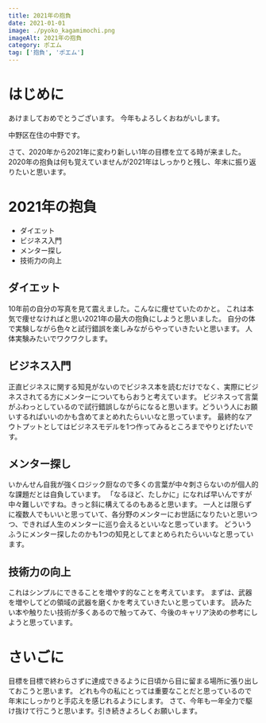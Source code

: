 ```yaml
---
title: 2021年の抱負
date: 2021-01-01
image: ./pyoko_kagamimochi.png
imageAlt: 2021年の抱負
category: ポエム
tag: ['抱負', 'ポエム']
---
```


# はじめに
あけましておめでとうございます。
今年もよろしくおねがいします。

中野区在住の中野です。

さて、2020年から2021年に変わり新しい1年の目標を立てる時が来ました。
2020年の抱負は何も覚えていませんが2021年はしっかりと残し、年末に振り返りたいと思います。

# 2021年の抱負
- ダイエット
- ビジネス入門
- メンター探し
- 技術力の向上

## ダイエット
10年前の自分の写真を見て震えました。こんなに痩せていたのかと。
これは本気で痩せなければと思い2021年の最大の抱負にしようと思いました。
自分の体で実験しながら色々と試行錯誤を楽しみながらやっていきたいと思います。
人体実験みたいでワクワクします。

## ビジネス入門
正直ビジネスに関する知見がないのでビジネス本を読むだけでなく、実際にビジネスされてる方にメンターについてもらおうと考えています。
ビジネスって言葉がふわっとしているので試行錯誤しながらになると思います。どういう人にお願いするればいいのかも含めてまとめれたらいいなと思っています。
最終的なアウトプットとしてはビジネスモデルを1つ作ってみるところまでやりとげたいです。

## メンター探し
いかんせん自我が強くロジック厨なので多くの言葉が中々刺さらないのが個人的な課題だとは自負しています。
「なるほど、たしかに」になれば早いんですが中々難しいですね。きっと斜に構えてるのもあると思います。
一人とは限らずに複数人でもいいと思っていて、各分野のメンターにお世話になりたいと思いつつ、できれば人生のメンターに巡り会えるといいなと思っています。
どういうふうにメンター探したのかも1つの知見としてまとめられたらいいなと思っています。

## 技術力の向上
これはシンプルにできることを増やす的なことを考えています。
まずは、武器を増やしてどの領域の武器を磨くかを考えていきたいと思っています。
読みたい本や触りたい技術が多くあるので触ってみて、今後のキャリア決めの参考にしようと思っています。

# さいごに
目標を目標で終わらさずに達成できるように日頃から目に留まる場所に張り出しておこうと思います。
どれも今の私にとっては重要なことだと思っているので年末にしっかりと手応えを感じれるようにします。
さて、今年も一年全力で駆け抜けて行こうと思います。引き続きよろしくお願いします。